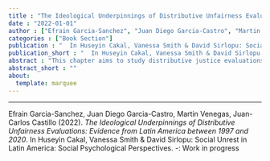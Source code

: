 ```yaml
---
title : "The Ideological Underpinnings of Distributive Unfairness Evaluations: Evidence from Latin America between 1997 and 2020"
date : "2022-01-01"
author : ["Efrain Garcia-Sanchez", "Juan Diego Garcia-Castro", "Martin Venegas", "Juan-Carlos Castillo"]
categories : ["Book Section"]
publication : "  In Huseyin Cakal, Vanessa Smith & David Sirlopu: Social Unrest in Latin America: Social Psychological Perspectives. -: Work in progress"
publication_short : "  In Huseyin Cakal, Vanessa Smith & David Sirlopu: Social Unrest in Latin America: Social Psychological Perspectives. -: Work in progress"
abstract : "This chapter aims to study distributive justice evaluations in LA over the last 23 years. We rely on distributive justice theory as a starting point, but we integrate insights from social psychology to enrich it. As such, we argue that people evaluate more unfairness when they live in contexts that are more unequal but that such an evaluation differs as a function of people’s ideologies. We examine how societal factors and ideologies shape distributive fairness evaluations to test this idea empirically. On the one hand, we examine whether distributive fairness evaluations have changed in LA over the last 23 years, and if so, how societal factors associate with such change. On the other hand, we test the extent to which ideological beliefs can explain people’s distributive fairness evaluations, that reach beyond structural and situational variables. Indeed, previous research showed that people evaluate less unfairness in the income distribution in LA when objective inequality was reduced between 1997 and 2015 (Reyes & Gasparini, 2021). Our chapter builds on this research and extends it as we broaden the period (from 1997-2020), use all the spectrum of fairness evaluations (from fair to unfair), look at the different patterns of change between countries, and analyze the role of ideological beliefs on justice evaluations."
abstract_short : ""
about:
  template: marquee
---
```

---


::: {.callout-note title="How to cite this work"}

Efrain Garcia-Sanchez, Juan Diego Garcia-Castro, Martin Venegas, Juan-Carlos Castillo (2022). *The Ideological Underpinnings of Distributive Unfairness Evaluations: Evidence from Latin America between 1997 and 2020*.   In Huseyin Cakal, Vanessa Smith & David Sirlopu: Social Unrest in Latin America: Social Psychological Perspectives. -: Work in progress

:::

